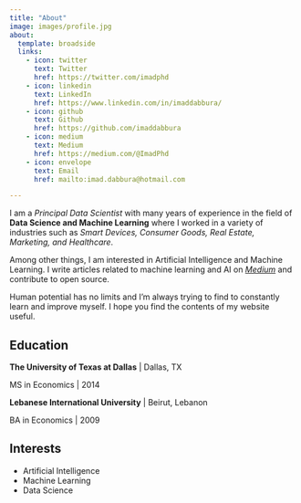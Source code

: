 ```yaml
---
title: "About"
image: images/profile.jpg
about:
  template: broadside
  links:
    - icon: twitter
      text: Twitter
      href: https://twitter.com/imadphd
    - icon: linkedin
      text: LinkedIn
      href: https://www.linkedin.com/in/imaddabbura/
    - icon: github
      text: Github
      href: https://github.com/imaddabbura
    - icon: medium
      text: Medium
      href: https://medium.com/@ImadPhd
    - icon: envelope
      text: Email
      href: mailto:imad.dabbura@hotmail.com

---
```


  
I am a *Principal Data Scientist* with many years of experience in the
field of **Data Science and Machine Learning** where I worked in a variety of
industries such as *Smart Devices, Consumer Goods, Real Estate, Marketing, and Healthcare*.

Among other things, I am interested in Artificial Intelligence and Machine Learning. I write articles related to machine learning and AI on [*Medium*](https://medium.com/@ImadPhd) and contribute to open source.

Human potential has no limits and I’m always trying to find to constantly learn and improve myself. I hope you find the contents of my website useful.

## Education

**The University of Texas at Dallas** | Dallas, TX

MS in Economics | 2014

**Lebanese International University** | Beirut, Lebanon

BA in Economics | 2009

## Interests
- Artificial Intelligence
- Machine Learning
- Data Science

